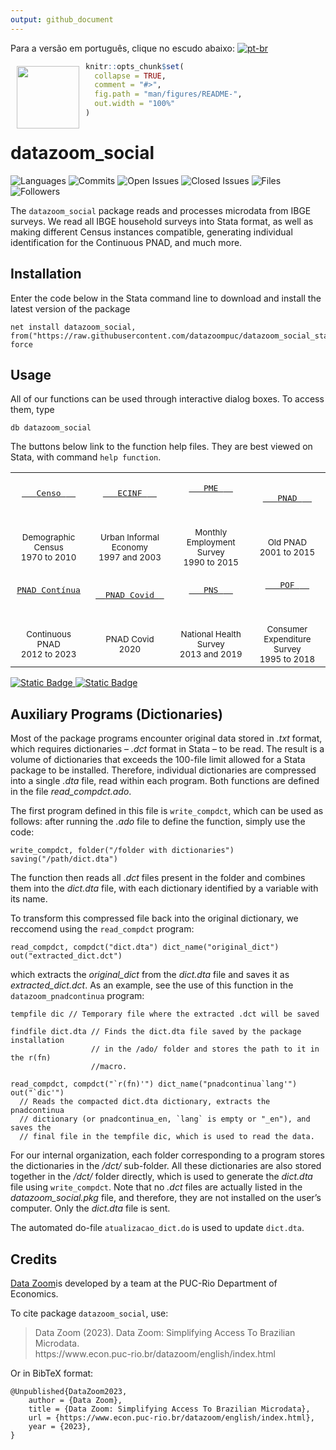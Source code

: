 ```yaml
---
output: github_document
---
```


Para a versão em português, clique no escudo abaixo:
<!-- badges: start -->
[![pt-br](https://img.shields.io/badge/lang-pt--br-blue.svg)](https://github.com/datazoompuc/datazoom_social_Stata/blob/English-READ.ME/README.md)

<a href="https://github.com/datazoompuc/datazoom_social_Stata"><img src="https://raw.githubusercontent.com/datazoompuc/datazoom_social_stata/master/logo.png" align="left" width="100" hspace="10" vspace="6"></a>

<!-- README.md is generated from README.Rmd. Please edit that file -->

```r
knitr::opts_chunk$set(
  collapse = TRUE,
  comment = "#>",
  fig.path = "man/figures/README-",
  out.width = "100%"
)
```

# datazoom_social

<!-- badges: start -->
![Languages](https://img.shields.io/github/languages/count/datazoompuc/datazoom_social_Stata?style=flat)
![Commits](https://img.shields.io/github/commit-activity/y/datazoompuc/datazoom_social_Stata?style=flat)
![Open Issues](https://img.shields.io/github/issues-raw/datazoompuc/datazoom_social_Stata?style=flat)
![Closed Issues](https://img.shields.io/github/issues-closed-raw/datazoompuc/datazoom_social_Stata?style=flat)
![Files](https://img.shields.io/github/directory-file-count/datazoompuc/datazoom_social_Stata?style=flat)
![Followers](https://img.shields.io/github/followers/datazoompuc?style=flat)
<!-- badges: end -->

The `datazoom_social` package reads and processes microdata from IBGE surveys. We read all IBGE household surveys into Stata format, as well as making different Census instances compatible, generating individual identification for the Continuous PNAD, and much more.

## Installation <a name="instalacao"></a>

Enter the code below in the Stata command line to download and install the latest version of the package

```
net install datazoom_social, from("https://raw.githubusercontent.com/datazoompuc/datazoom_social_stata/master/") force
```

## Usage

All of our functions can be used through interactive dialog boxes. To access them, type
```
db datazoom_social
```

The buttons below link to the function help files. They are best viewed on Stata, with command `help function`.

|       |        |       |       |
|:-----:|:------:|:-----:|:-----:|
| <a href = "Censo/datazoom_censo_en.sthlp"> <kbd> <br> &nbsp;&nbsp; <font size = 3> Censo </font>  &nbsp;&nbsp; <br><br> </kbd> </a> <br> <br> <small> Demographic Census </small> <br> <small> 1970 to 2010 </small> | <a href = "ECINF/datazoom_ecinf_en.sthlp"> <kbd> <br> &nbsp;&nbsp; <font size = 3> ECINF </font> &nbsp;&nbsp; <br><br> </kbd> </a> <br><br> <small> Urban Informal Economy </small> <br> <small> 1997 and 2003 </small> | <a href = "PME/datazoom_pme_en.sthlp"> <kbd> <br> &nbsp;&nbsp; <font size = 3> PME </font> &nbsp;&nbsp; <br><br> </kbd> </a> <br><br> <small> Monthly Employment Survey </small> <br> <small> 1990 to 2015 </small> | <a href = "PNAD/datazoom_pnad_en.sthlp"> <kbd> <br> &nbsp;&nbsp; <font size = 3> PNAD </font> &nbsp;&nbsp; <br><br> </kbd> </a> <br><br> <small> Old PNAD </small> <br> <small> 2001 to 2015 </small> |
| <a href = "PNAD_Continua/Trimestral/datazoom_pnadcontinua_en.sthlp"> <kbd> <br> <font size = 3> PNAD Contínua </font> <br><br> </kbd> </a> <br><br> <small> Continuous PNAD </small> <br> <small> 2012 to 2023 </small> | <a href = "PNAD_Covid/datazoom_pnad_covid_en.sthlp"> <kbd> <br> &nbsp; <font size = 3> PNAD Covid </font> &nbsp; <br><br> </kbd> </a> <br><br> <small> PNAD Covid </small> <br> <small> 2020 </small> | <a href = "PNS/datazoom_pns_en.sthlp"> <kbd> <br> &nbsp;&nbsp; <font size = 3> PNS </font> &nbsp;&nbsp; <br><br> </kbd> </a> <br><br> <small> National Health Survey </small> <br> <small> 2013 and 2019 </small> | <a href = "POF/datazoom_pof_en.sthlp"> <kbd> <br> &nbsp;&nbsp; <font size = 3> POF </font> &nbsp;&nbsp; <br><br> </kbd> </a> <br><br> <small> Consumer Expenditure Survey </small> <br> <small> 1995 to 2018 </small> |

<a href = "#credits">![Static Badge](https://img.shields.io/badge/Credits%20-%20PUC%20Rio%20Department%20of%20Economics%20-%20blue) </a> <a href = "#credits"> ![Static Badge](https://img.shields.io/badge/Citation%20-%20green) </a>

## Auxiliary Programs (Dictionaries)

Most of the package programs encounter original data stored in *.txt* format, which requires dictionaries – *.dct* format in Stata – to be read. The result is a volume of dictionaries that exceeds the 100-file limit allowed for a Stata package to be installed. Therefore, individual dictionaries are compressed into a single *.dta* file, read within each program. Both functions are defined in the file *read_compdct.ado*.

The first program defined in this file is `write_compdct`, which can be used as follows: after running the *.ado* file to define the function, simply use the code:

    write_compdct, folder("/folder with dictionaries") saving("/path/dict.dta")

The function then reads all *.dct* files present in the folder and combines them into the *dict.dta* file, with each dictionary identified by a variable with its name.

To transform this compressed file back into the original dictionary, we reccomend using the `read_compdct` program:

    read_compdct, compdct("dict.dta") dict_name("original_dict") out("extracted_dict.dct")

which extracts the *original_dict* from the *dict.dta* file and saves it as *extracted_dict.dct*. 
As an example, see the use of this function in the `datazoom_pnadcontinua` program:

    tempfile dic // Temporary file where the extracted .dct will be saved

    findfile dict.dta // Finds the dict.dta file saved by the package installation
                      // in the /ado/ folder and stores the path to it in the r(fn) 
                      //macro.

    read_compdct, compdct("`r(fn)'") dict_name("pnadcontinua`lang'") out("`dic'")
      // Reads the compacted dict.dta dictionary, extracts the pnadcontinua 
      // dictionary (or pnadcontinua_en, `lang` is empty or "_en"), and saves the 
      // final file in the tempfile dic, which is used to read the data.

For our internal organization, each folder corresponding to a program stores the dictionaries in the */dct/* sub-folder. All these dictionaries are also stored together in the */dct/* folder directly, which is used to generate the *dict.dta* file using `write_compdct`. Note that no *.dct* files are actually listed in the *datazoom\_social.pkg* file, and therefore, they are not installed on the user's computer. Only the *dict.dta* file is sent.

The automated do-file `atualizacao_dict.do` is used to update `dict.dta`.

## Credits

[Data Zoom](https://www.econ.puc-rio.br/datazoom/)is developed by a team at the PUC-Rio Department of Economics.

To cite package `datazoom_social`, use:

> Data Zoom (2023). Data Zoom: Simplifying Access To Brazilian Microdata.  
> https://www.econ.puc-rio.br/datazoom/english/index.html

Or in BibTeX format:

``` 
@Unpublished{DataZoom2023,
	author = {Data Zoom},
	title = {Data Zoom: Simplifying Access To Brazilian Microdata},
	url = {https://www.econ.puc-rio.br/datazoom/english/index.html},
	year = {2023},
}

```
